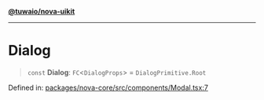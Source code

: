 [**@tuwaio/nova-uikit**](../../../README.md)

***

# Dialog

> `const` **Dialog**: `FC`\<`DialogProps`\> = `DialogPrimitive.Root`

Defined in: [packages/nova-core/src/components/Modal.tsx:7](https://github.com/TuwaIO/nova-uikit/blob/bd692251dc97f123d2fb354ca79bc6d98c48d8a8/packages/nova-core/src/components/Modal.tsx#L7)
